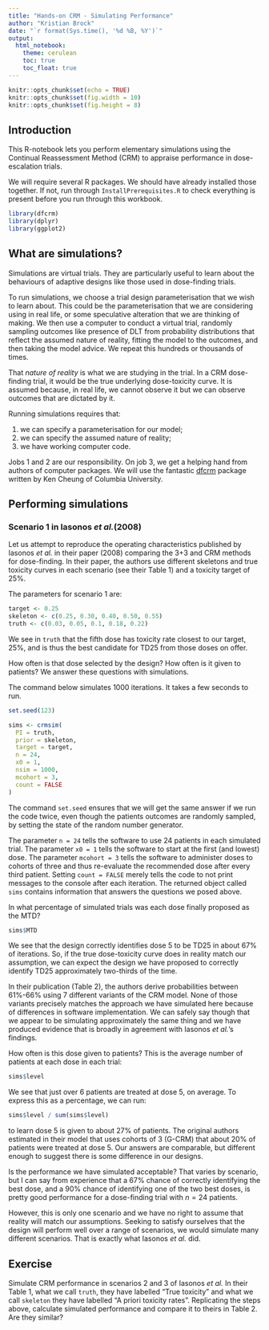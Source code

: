 ```yaml
---
title: "Hands-on CRM - Simulating Performance"
author: "Kristian Brock"
date: "`r format(Sys.time(), '%d %B, %Y')`"
output: 
  html_notebook:
    theme: cerulean
    toc: true
    toc_float: true
---
```


```r
knitr::opts_chunk$set(echo = TRUE)
knitr::opts_chunk$set(fig.width = 10)
knitr::opts_chunk$set(fig.height = 8)
```

## Introduction
This R-notebook lets you perform elementary simulations using the Continual Reassessment Method (CRM) to appraise performance in dose-escalation trials.

We will require several R packages. 
We should have already installed those together.
If not, run through `InstallPrerequisites.R` to check everything is present before you run through this workbook.

```r
library(dfcrm)
library(dplyr)
library(ggplot2)
```

## What are simulations?

Simulations are virtual trials.
They are particularly useful to learn about the behaviours of adaptive designs like those used in dose-finding trials.

To run simulations, we choose a trial design parameterisation that we wish to learn about.
This could be the parameterisation that we are considering using in real life, or some speculative alteration that we are thinking of making.
We then use a computer to conduct a virtual trial, randomly sampling outcomes like presence of DLT from probability distributions that reflect the assumed nature of reality, fitting the model to the outcomes, and then taking the model advice.
We repeat this hundreds or thousands of times.

That _nature of reality_ is what we are studying in the trial.
In a CRM dose-finding trial, it would be the true underlying dose-toxicity curve.
It is assumed because, in real life, we cannot observe it but we can observe outcomes that are dictated by it. 

Running simulations requires that:

1. we can specify a parameterisation for our model;
2. we can specify the assumed nature of reality;
3. we have working computer code.

Jobs 1 and 2 are our responsibility.
On job 3, we get a helping hand from authors of computer packages.
We will use the fantastic [dfcrm](https://cran.r-project.org/package=dfcrm) package written by Ken Cheung of Columbia University.


## Performing simulations

### Scenario 1 in Iasonos _et al._(2008)
Let us attempt to reproduce the operating characteristics published by Iasonos _et al._ in their paper (2008) comparing the 3+3 and CRM methods for dose-finding.
In their paper, the authors use different skeletons and true toxicity curves in each scenario (see their Table 1) and a toxicity target of 25%.

The parameters for scenario 1 are:
```r
target <- 0.25
skeleton <- c(0.25, 0.30, 0.40, 0.50, 0.55)
truth <- c(0.03, 0.05, 0.1, 0.18, 0.22)
```

We see in `truth` that the fifth dose has toxicity rate closest to our target, 25%, and is thus the best candidate for TD25 from those doses on offer.

How often is that dose selected by the design?
How often is it given to patients?
We answer these questions with simulations.

The command below simulates 1000 iterations.
It takes a few seconds to run.
```r
set.seed(123)

sims <- crmsim(
  PI = truth, 
  prior = skeleton, 
  target = target, 
  n = 24, 
  x0 = 1,
  nsim = 1000,
  mcohort = 3, 
  count = FALSE
)
```

The command `set.seed` ensures that we will get the same answer if we run the code twice, even though the patients outcomes are randomly sampled, by setting the state of the random number generator.

The parameter `n = 24` tells the software to use 24 patients in each simulated trial.
The parameter `x0 = 1` tells the software to start at the first (and lowest) dose.
The parameter `mcohort = 3` tells the software to administer doses to cohorts of three and thus re-evaluate the recommended dose after every third patient.
Setting `count = FALSE` merely tells the code to not print messages to the console after each iteration. 
The returned object called `sims` contains information that answers the questions we posed above.

In what percentage of simulated trials was each dose finally proposed as the MTD?
```r
sims$MTD
```

We see that the design correctly identifies dose 5 to be TD25 in about 67% of iterations.
So, if the true dose-toxicity curve does in reality match our assumption, we can expect the design we have proposed to correctly identify TD25 approximately two-thirds of the time.

In their publication (Table 2), the authors derive probabilities between 61%-66% using 7 different variants of the CRM model.
None of those variants precisely matches the approach we have simulated here because of differences in software implementation.
We can safely say though that we appear to be simulating approximately the same thing and we have produced evidence that is broadly in agreement with Iasonos _et al._'s findings.

How often is this dose given to patients?
This is the average number of patients at each dose in each trial:
```r
sims$level
```

We see that just over 6 patients are treated at dose 5, on average.
To express this as a percentage, we can run:

```r
sims$level / sum(sims$level)
```

to learn dose 5 is given to about 27% of patients.
The original authors estimated in their model that uses cohorts of 3 (G-CRM) that about 20% of patients were treated at dose 5.
Our answers are comparable, but different enough to suggest there is some difference in our designs.

Is the performance we have simulated acceptable?
That varies by scenario, but I can say from experience that a 67% chance of correctly identifying the best dose, and a 90% chance of identifying one of the two best doses, is pretty good performance for a dose-finding trial with $n=24$ patients.

However, this is only one scenario and we have no right to assume that reality will match our assumptions.
Seeking to satisfy ourselves that the design will perform well over a range of scenarios, we would simulate many different scenarios.
That is exactly what Iasonos _et al._ did.

## Exercise

Simulate CRM performance in scenarios 2 and 3 of Iasonos _et al._
In their Table 1, what we call `truth`, they have labelled "True toxicity" and what we call `skeleton` they have labelled "A priori toxicity rates".
Replicating the steps above, calculate simulated performance and compare it to theirs in Table 2.
Are they similar?


